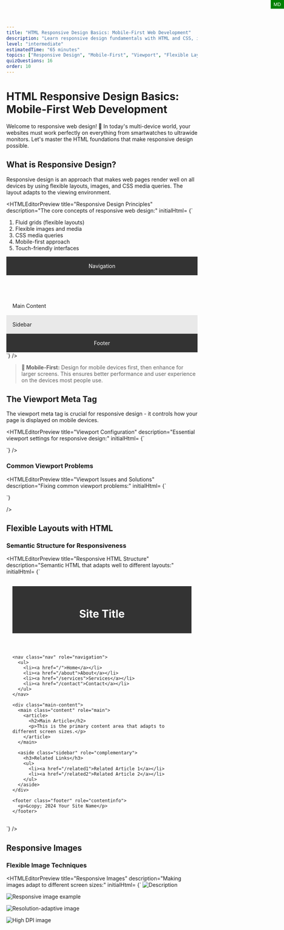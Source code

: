 ```yaml
---
title: "HTML Responsive Design Basics: Mobile-First Web Development"
description: "Learn responsive design fundamentals with HTML and CSS, including viewport configuration, flexible layouts, and mobile-first development principles"
level: "intermediate"
estimatedTime: "65 minutes"
topics: ["Responsive Design", "Mobile-First", "Viewport", "Flexible Layouts", "Media Queries"]
quizQuestions: 16
order: 10
---
```


# HTML Responsive Design Basics: Mobile-First Web Development

Welcome to responsive web design! 📱 In today's multi-device world, your websites must work perfectly on everything from smartwatches to ultrawide monitors. Let's master the HTML foundations that make responsive design possible.

## What is Responsive Design?

Responsive design is an approach that makes web pages render well on all devices by using flexible layouts, images, and CSS media queries. The layout adapts to the viewing environment.

<HTMLEditorPreview title="Responsive Design Principles" description="The core concepts of responsive web design:"
initialHtml=
{`<!-- Responsive design includes: -->

1. Fluid grids (flexible layouts)
2. Flexible images and media
3. CSS media queries
4. Mobile-first approach
5. Touch-friendly interfaces

<!-- Example responsive structure -->
<!DOCTYPE html>
<html lang="en">
<head>
  <meta charset="UTF-8">
  <meta name="viewport" content="width=device-width, initial-scale=1.0">
  <title>Responsive Page</title>
</head>
<body>
  <header class="header">Navigation</header>
  <main class="main-content">
    <section class="content">Main Content</section>
    <aside class="sidebar">Sidebar</aside>
  </main>
  <footer class="footer">Footer</footer>
</body>
</html>`}
/>

> **📱 Mobile-First:** Design for mobile devices first, then enhance for larger screens. This ensures better performance and user experience on the devices most people use.

## The Viewport Meta Tag

The viewport meta tag is crucial for responsive design - it controls how your page is displayed on mobile devices.

<HTMLEditorPreview title="Viewport Configuration" description="Essential viewport settings for responsive design:"
initialHtml=
{`<!-- Basic viewport (most common) -->
<meta name="viewport" content="width=device-width, initial-scale=1.0">

<!-- Detailed viewport options -->
<meta name="viewport" content="
  width=device-width,     <!-- Use device's screen width -->
  initial-scale=1.0,      <!-- Initial zoom level (1.0 = 100%) -->
  minimum-scale=0.5,      <!-- Minimum zoom out level -->
  maximum-scale=2.0,      <!-- Maximum zoom in level -->
  user-scalable=yes       <!-- Allow user to zoom (default: yes) -->
">

<!-- Fixed width viewport (NOT recommended) -->
<meta name="viewport" content="width=320">

<!-- Prevent zooming (NOT recommended for accessibility) -->
<meta name="viewport" content="width=device-width, initial-scale=1.0, user-scalable=no">

<!-- High DPI displays -->
<meta name="viewport" content="width=device-width, initial-scale=1.0, viewport-fit=cover">`}
/>

### Common Viewport Problems

<HTMLEditorPreview title="Viewport Issues and Solutions" description="Fixing common viewport problems:"
initialHtml=
{`<!-- ❌ Problem: Missing viewport tag -->
<!-- Page appears zoomed out on mobile -->

<!-- ❌ Problem: Fixed width -->
<meta name="viewport" content="width=1024">
<!-- Creates horizontal scrolling on mobile -->

<!-- ❌ Problem: Disabling zoom -->
<meta name="viewport" content="user-scalable=no">
<!-- Hurts accessibility - users can't zoom to read -->

<!-- ✅ Solution: Proper responsive viewport -->
<meta name="viewport" content="width=device-width, initial-scale=1.0">

<!-- ✅ For notched displays (iPhone X+) -->
<meta name="viewport" content="width=device-width, initial-scale=1.0, viewport-fit=cover">

<!-- Add safe area support -->
<style>
  .safe-area {
    padding-left: env(safe-area-inset-left);
    padding-right: env(safe-area-inset-right);
  }
</style>`}
/>

## Flexible Layouts with HTML

### Semantic Structure for Responsiveness

<HTMLEditorPreview title="Responsive HTML Structure" description="Semantic HTML that adapts well to different layouts:"
initialHtml=
{`<!DOCTYPE html>
<html lang="en">
<head>
  <meta charset="UTF-8">
  <meta name="viewport" content="width=device-width, initial-scale=1.0">
  <title>Responsive Layout</title>
  <style>
    /* Mobile-first CSS */
    .container { max-width: 100%; padding: 1rem; }
    .header { background: #333; color: white; padding: 1rem; }
    .nav { background: #555; }
    .main-content { display: flex; flex-direction: column; }
    .content { flex: 1; padding: 1rem; }
    .sidebar { padding: 1rem; background: #f5f5f5; }
    .footer { background: #333; color: white; padding: 1rem; text-align: center; }
    
    /* Tablet and up */
    @media (min-width: 768px) {
      .container { max-width: 1200px; margin: 0 auto; }
      .main-content { flex-direction: row; }
      .content { flex: 2; }
      .sidebar { flex: 1; }
    }
  </style>
</head>
<body>
  <div class="container">
    <!-- Semantic structure -->
    <header class="header">
      <h1>Site Title</h1>
    </header>
    
    <nav class="nav" role="navigation">
      <ul>
        <li><a href="/">Home</a></li>
        <li><a href="/about">About</a></li>
        <li><a href="/services">Services</a></li>
        <li><a href="/contact">Contact</a></li>
      </ul>
    </nav>
    
    <div class="main-content">
      <main class="content" role="main">
        <article>
          <h2>Main Article</h2>
          <p>This is the primary content area that adapts to different screen sizes.</p>
        </article>
      </main>
      
      <aside class="sidebar" role="complementary">
        <h3>Related Links</h3>
        <ul>
          <li><a href="/related1">Related Article 1</a></li>
          <li><a href="/related2">Related Article 2</a></li>
        </ul>
      </aside>
    </div>
    
    <footer class="footer" role="contentinfo">
      <p>&copy; 2024 Your Site Name</p>
    </footer>
  </div>
</body>
</html>`}
/>

## Responsive Images

### Flexible Image Techniques

<HTMLEditorPreview title="Responsive Images" description="Making images adapt to different screen sizes:"
initialHtml=
{`<!-- Basic responsive image -->
<img src="image.jpg" alt="Description" style="max-width: 100%; height: auto;">

<!-- Picture element for art direction -->
<picture>
  <!-- Large screens: wide landscape image -->
  <source media="(min-width: 1024px)" srcset="landscape-large.jpg">
  
  <!-- Medium screens: standard landscape -->
  <source media="(min-width: 768px)" srcset="landscape-medium.jpg">
  
  <!-- Small screens: portrait crop -->
  <source media="(max-width: 767px)" srcset="portrait-small.jpg">
  
  <!-- Fallback -->
  <img src="landscape-medium.jpg" alt="Responsive image example">
</picture>

<!-- Srcset for resolution switching -->
<img srcset="
  image-320w.jpg 320w,
  image-640w.jpg 640w,
  image-1280w.jpg 1280w
" 
sizes="
  (max-width: 320px) 280px,
  (max-width: 640px) 600px,
  1200px
" 
src="image-640w.jpg" 
alt="Resolution-adaptive image">

<!-- High DPI support -->
<img srcset="
  image.jpg 1x,
  image-2x.jpg 2x,
  image-3x.jpg 3x
" 
src="image.jpg" 
alt="High DPI image">

<!-- Background images with CSS -->
<style>
.hero-image {
  background-image: url('mobile-hero.jpg');
  background-size: cover;
  background-position: center;
  height: 50vh;
}

@media (min-width: 768px) {
  .hero-image {
    background-image: url('tablet-hero.jpg');
    height: 60vh;
  }
}

@media (min-width: 1024px) {
  .hero-image {
    background-image: url('desktop-hero.jpg');
    height: 70vh;
  }
}
</style>

<div class="hero-image" role="img" aria-label="Hero banner image"></div>`}
/>

### Responsive Media

<HTMLEditorPreview title="Responsive Video and Embedded Content" description="Making all media responsive:"
initialHtml=
{`<!-- Responsive video -->
<div class="video-container">
  <video controls>
    <source src="video-mobile.mp4" media="(max-width: 767px)">
    <source src="video-desktop.mp4" media="(min-width: 768px)">
    Your browser doesn't support video.
  </video>
</div>

<!-- Responsive embedded content (YouTube, etc.) -->
<div class="embed-container">
  <iframe src="https://www.youtube.com/embed/VIDEO_ID" 
          frameborder="0" 
          allowfullscreen
          title="Video title">
  </iframe>
</div>

<!-- Responsive audio -->
<audio controls style="width: 100%;">
  <source src="audio.mp3" type="audio/mpeg">
  <source src="audio.ogg" type="audio/ogg">
  Your browser doesn't support audio.
</audio>

<style>
/* Responsive video container */
.video-container {
  position: relative;
  width: 100%;
  max-width: 800px;
}

.video-container video {
  width: 100%;
  height: auto;
}

/* Responsive embed (16:9 aspect ratio) */
.embed-container {
  position: relative;
  padding-bottom: 56.25%; /* 16:9 aspect ratio */
  height: 0;
  overflow: hidden;
  max-width: 100%;
}

.embed-container iframe {
  position: absolute;
  top: 0;
  left: 0;
  width: 100%;
  height: 100%;
}
</style>`}
/>

## CSS Grid and Flexbox for Responsive Layouts

### Flexbox Responsive Patterns

<HTMLEditorPreview title="Responsive Flexbox Layouts" description="Using flexbox for responsive design:"
initialHtml=
{`<!-- Navigation that stacks on mobile -->
<nav class="flex-nav">
  <a href="/" class="logo">Logo</a>
  <ul class="nav-links">
    <li><a href="/about">About</a></li>
    <li><a href="/services">Services</a></li>
    <li><a href="/contact">Contact</a></li>
  </ul>
</nav>

<!-- Card layout that reflows -->
<div class="card-container">
  <div class="card">
    <h3>Card 1</h3>
    <p>Content goes here</p>
  </div>
  <div class="card">
    <h3>Card 2</h3>
    <p>Content goes here</p>
  </div>
  <div class="card">
    <h3>Card 3</h3>
    <p>Content goes here</p>
  </div>
</div>

<style>
/* Responsive navigation */
.flex-nav {
  display: flex;
  flex-direction: column;
  background: #333;
  color: white;
}

.logo {
  padding: 1rem;
  font-weight: bold;
  text-decoration: none;
  color: white;
}

.nav-links {
  display: flex;
  flex-direction: column;
  list-style: none;
  margin: 0;
  padding: 0;
}

.nav-links a {
  padding: 1rem;
  color: white;
  text-decoration: none;
  border-bottom: 1px solid #555;
}

/* Desktop navigation */
@media (min-width: 768px) {
  .flex-nav {
    flex-direction: row;
    align-items: center;
  }
  
  .nav-links {
    flex-direction: row;
    margin-left: auto;
  }
  
  .nav-links a {
    border-bottom: none;
    border-left: 1px solid #555;
  }
}

/* Responsive card layout */
.card-container {
  display: flex;
  flex-direction: column;
  gap: 1rem;
  padding: 1rem;
}

.card {
  background: white;
  border: 1px solid #ddd;
  border-radius: 8px;
  padding: 1.5rem;
  box-shadow: 0 2px 4px rgba(0,0,0,0.1);
}

/* Tablet and up: side-by-side cards */
@media (min-width: 768px) {
  .card-container {
    flex-direction: row;
    flex-wrap: wrap;
  }
  
  .card {
    flex: 1;
    min-width: 300px;
  }
}
</style>`}
/>

### CSS Grid Responsive Patterns

<HTMLEditorPreview title="Responsive CSS Grid Layouts" description="Modern grid layouts for responsive design:"
initialHtml=
{`<!-- Grid layout that adapts -->
<div class="grid-layout">
  <header class="header">Header</header>
  <nav class="navigation">Navigation</nav>
  <main class="main">Main Content</main>
  <aside class="sidebar">Sidebar</aside>
  <footer class="footer">Footer</footer>
</div>

<!-- Auto-fitting grid cards -->
<div class="auto-grid">
  <div class="grid-item">Item 1</div>
  <div class="grid-item">Item 2</div>
  <div class="grid-item">Item 3</div>
  <div class="grid-item">Item 4</div>
  <div class="grid-item">Item 5</div>
  <div class="grid-item">Item 6</div>
</div>

<style>
/* Mobile-first grid layout */
.grid-layout {
  display: grid;
  grid-template-areas: 
    "header"
    "navigation"
    "main"
    "sidebar"
    "footer";
  gap: 1rem;
  min-height: 100vh;
}

.header { grid-area: header; background: #333; color: white; padding: 1rem; }
.navigation { grid-area: navigation; background: #555; color: white; padding: 1rem; }
.main { grid-area: main; background: #f9f9f9; padding: 1rem; }
.sidebar { grid-area: sidebar; background: #e9e9e9; padding: 1rem; }
.footer { grid-area: footer; background: #333; color: white; padding: 1rem; }

/* Tablet layout */
@media (min-width: 768px) {
  .grid-layout {
    grid-template-areas: 
      "header header"
      "navigation navigation"
      "main sidebar"
      "footer footer";
    grid-template-columns: 2fr 1fr;
  }
}

/* Desktop layout */
@media (min-width: 1024px) {
  .grid-layout {
    grid-template-areas: 
      "header header header"
      "navigation main sidebar"
      "footer footer footer";
    grid-template-columns: 200px 2fr 1fr;
    grid-template-rows: auto 1fr auto;
  }
}

/* Auto-fitting grid */
.auto-grid {
  display: grid;
  grid-template-columns: repeat(auto-fit, minmax(250px, 1fr));
  gap: 1rem;
  padding: 1rem;
}

.grid-item {
  background: white;
  border: 1px solid #ddd;
  border-radius: 8px;
  padding: 1.5rem;
  text-align: center;
}

/* Responsive grid with defined breakpoints */
@media (max-width: 767px) {
  .auto-grid {
    grid-template-columns: 1fr; /* Single column on mobile */
  }
}

@media (min-width: 768px) and (max-width: 1023px) {
  .auto-grid {
    grid-template-columns: repeat(2, 1fr); /* Two columns on tablet */
  }
}

@media (min-width: 1024px) {
  .auto-grid {
    grid-template-columns: repeat(3, 1fr); /* Three columns on desktop */
  }
}
</style>`}
/>

## Responsive Typography

### Scalable Text and Spacing

<HTMLEditorPreview title="Responsive Typography" description="Text that scales appropriately across devices:"
initialHtml=
{`<!-- HTML with varied content lengths -->
<article class="responsive-article">
  <h1>Responsive Typography</h1>
  <h2>Subheading Example</h2>
  <p>This paragraph demonstrates how typography should scale across different device sizes while maintaining readability and appropriate line lengths.</p>
  
  <blockquote>
    "Good typography is invisible. Bad typography is everywhere."
  </blockquote>
  
  <ul>
    <li>Scalable font sizes</li>
    <li>Appropriate line heights</li>
    <li>Readable line lengths</li>
    <li>Proper spacing</li>
  </ul>
</article>

<style>
/* Base typography (mobile-first) */
.responsive-article {
  font-family: system-ui, -apple-system, sans-serif;
  font-size: 16px;
  line-height: 1.5;
  max-width: 100%;
  padding: 1rem;
  margin: 0 auto;
}

.responsive-article h1 {
  font-size: 1.875rem; /* 30px */
  line-height: 1.2;
  margin-bottom: 0.5rem;
}

.responsive-article h2 {
  font-size: 1.5rem; /* 24px */
  line-height: 1.3;
  margin: 1.5rem 0 0.75rem;
}

.responsive-article p {
  margin-bottom: 1rem;
  max-width: 65ch; /* Optimal reading length */
}

.responsive-article blockquote {
  font-style: italic;
  border-left: 3px solid #007bff;
  padding-left: 1rem;
  margin: 1.5rem 0;
  color: #666;
}

/* Tablet typography adjustments */
@media (min-width: 768px) {
  .responsive-article {
    font-size: 18px;
    padding: 2rem;
    max-width: 800px;
  }
  
  .responsive-article h1 {
    font-size: 2.5rem; /* 40px */
  }
  
  .responsive-article h2 {
    font-size: 2rem; /* 32px */
  }
}

/* Desktop typography */
@media (min-width: 1024px) {
  .responsive-article {
    font-size: 20px;
    padding: 3rem;
    max-width: 1000px;
  }
  
  .responsive-article h1 {
    font-size: 3rem; /* 48px */
  }
  
  .responsive-article h2 {
    font-size: 2.25rem; /* 36px */
  }
}

/* Fluid typography using clamp() */
.fluid-heading {
  font-size: clamp(1.5rem, 4vw, 3rem);
  /* Minimum: 1.5rem (24px)
     Preferred: 4% of viewport width
     Maximum: 3rem (48px) */
}

.fluid-text {
  font-size: clamp(0.875rem, 2.5vw, 1.25rem);
  line-height: clamp(1.4, 1.5, 1.6);
}
</style>`}
/>

## Touch-Friendly Interfaces

### Mobile Interaction Considerations

<HTMLEditorPreview title="Touch-Friendly Design" description="Designing for finger navigation:"
initialHtml=
{`<!-- Touch-friendly navigation and buttons -->
<nav class="mobile-nav">
  <button class="menu-toggle" aria-expanded="false" aria-controls="nav-menu">
    <span class="hamburger">☰</span>
    Menu
  </button>
  
  <ul id="nav-menu" class="nav-menu">
    <li><a href="/">Home</a></li>
    <li><a href="/about">About</a></li>
    <li><a href="/services">Services</a></li>
    <li><a href="/contact">Contact</a></li>
  </ul>
</nav>

<!-- Touch-friendly form elements -->
<form class="mobile-form">
  <div class="form-group">
    <label for="email">Email Address</label>
    <input type="email" id="email" name="email" required>
  </div>
  
  <div class="form-group">
    <label for="phone">Phone Number</label>
    <input type="tel" id="phone" name="phone">
  </div>
  
  <div class="form-group">
    <label for="message">Message</label>
    <textarea id="message" name="message" rows="4"></textarea>
  </div>
  
  <button type="submit" class="submit-btn">Send Message</button>
</form>

<!-- Touch-friendly card interactions -->
<div class="touch-cards">
  <div class="touch-card">
    <h3>Touch Target</h3>
    <p>This card has proper touch target sizing.</p>
    <a href="#" class="card-link">Learn More</a>
  </div>
</div>

<style>
/* Touch target guidelines (minimum 44px) */
.menu-toggle {
  background: #333;
  color: white;
  border: none;
  padding: 1rem;
  min-height: 44px;
  min-width: 44px;
  font-size: 16px;
  cursor: pointer;
  display: flex;
  align-items: center;
  gap: 0.5rem;
}

.nav-menu {
  list-style: none;
  margin: 0;
  padding: 0;
  display: none;
}

.nav-menu.open {
  display: block;
}

.nav-menu a {
  display: block;
  padding: 1rem;
  min-height: 44px;
  text-decoration: none;
  color: #333;
  border-bottom: 1px solid #eee;
  /* Ensure touch target is large enough */
  line-height: 1.2;
}

.nav-menu a:hover,
.nav-menu a:focus {
  background-color: #f5f5f5;
}

/* Mobile form styling */
.mobile-form {
  max-width: 100%;
  padding: 1rem;
}

.form-group {
  margin-bottom: 1rem;
}

.form-group label {
  display: block;
  margin-bottom: 0.5rem;
  font-weight: bold;
}

.form-group input,
.form-group textarea {
  width: 100%;
  padding: 0.75rem;
  min-height: 44px;
  font-size: 16px; /* Prevents zoom on iOS */
  border: 2px solid #ddd;
  border-radius: 4px;
  box-sizing: border-box;
}

.form-group input:focus,
.form-group textarea:focus {
  outline: none;
  border-color: #007bff;
  box-shadow: 0 0 0 2px rgba(0, 123, 255, 0.25);
}

.submit-btn {
  width: 100%;
  padding: 1rem;
  min-height: 44px;
  background: #007bff;
  color: white;
  border: none;
  border-radius: 4px;
  font-size: 16px;
  font-weight: bold;
  cursor: pointer;
}

.submit-btn:hover,
.submit-btn:focus {
  background: #0056b3;
}

/* Touch-friendly cards */
.touch-cards {
  display: grid;
  gap: 1rem;
  padding: 1rem;
}

.touch-card {
  background: white;
  border: 1px solid #ddd;
  border-radius: 8px;
  padding: 1.5rem;
  box-shadow: 0 2px 4px rgba(0,0,0,0.1);
}

.card-link {
  display: inline-block;
  margin-top: 1rem;
  padding: 0.75rem 1.5rem;
  min-height: 44px;
  background: #007bff;
  color: white;
  text-decoration: none;
  border-radius: 4px;
  text-align: center;
  /* Ensure adequate touch target */
  min-width: 120px;
}

/* Increase touch targets on small screens */
@media (max-width: 767px) {
  .nav-menu a,
  .form-group input,
  .form-group textarea,
  .submit-btn,
  .card-link {
    min-height: 48px;
  }
}
</style>`}
/>

## Responsive Tables

### Making Tables Mobile-Friendly

<HTMLEditorPreview title="Responsive Table Techniques" description="Tables that work on mobile devices:"
initialHtml=
{`<!-- Responsive table with scroll -->
<div class="table-wrapper">
  <table class="responsive-table">
    <thead>
      <tr>
        <th>Product</th>
        <th>Price</th>
        <th>Stock</th>
        <th>Category</th>
        <th>Actions</th>
      </tr>
    </thead>
    <tbody>
      <tr>
        <td data-label="Product">Laptop Pro</td>
        <td data-label="Price">$1,299</td>
        <td data-label="Stock">15</td>
        <td data-label="Category">Electronics</td>
        <td data-label="Actions">
          <button class="btn-small">Edit</button>
          <button class="btn-small">Delete</button>
        </td>
      </tr>
      <tr>
        <td data-label="Product">Wireless Mouse</td>
        <td data-label="Price">$29</td>
        <td data-label="Stock">50</td>
        <td data-label="Category">Accessories</td>
        <td data-label="Actions">
          <button class="btn-small">Edit</button>
          <button class="btn-small">Delete</button>
        </td>
      </tr>
    </tbody>
  </table>
</div>

<!-- Card-style table for mobile -->
<div class="card-table">
  <div class="table-card">
    <h3>Laptop Pro</h3>
    <div class="card-details">
      <span class="detail"><strong>Price:</strong> $1,299</span>
      <span class="detail"><strong>Stock:</strong> 15</span>
      <span class="detail"><strong>Category:</strong> Electronics</span>
    </div>
    <div class="card-actions">
      <button class="btn-small">Edit</button>
      <button class="btn-small">Delete</button>
    </div>
  </div>
</div>

<style>
/* Desktop table styles */
.table-wrapper {
  overflow-x: auto;
  margin: 1rem 0;
}

.responsive-table {
  width: 100%;
  min-width: 600px;
  border-collapse: collapse;
  background: white;
}

.responsive-table th,
.responsive-table td {
  padding: 0.75rem;
  text-align: left;
  border-bottom: 1px solid #ddd;
}

.responsive-table th {
  background: #f8f9fa;
  font-weight: bold;
}

.btn-small {
  padding: 0.25rem 0.5rem;
  margin: 0 0.25rem;
  font-size: 0.875rem;
  border: 1px solid #ddd;
  border-radius: 3px;
  background: white;
  cursor: pointer;
}

/* Mobile table transformation */
@media (max-width: 767px) {
  .responsive-table {
    min-width: auto;
  }
  
  .responsive-table,
  .responsive-table thead,
  .responsive-table tbody,
  .responsive-table th,
  .responsive-table td,
  .responsive-table tr {
    display: block;
  }
  
  .responsive-table thead tr {
    position: absolute;
    top: -9999px;
    left: -9999px;
  }
  
  .responsive-table tr {
    border: 1px solid #ccc;
    margin-bottom: 1rem;
    padding: 1rem;
    border-radius: 4px;
    background: white;
  }
  
  .responsive-table td {
    border: none;
    position: relative;
    padding: 0.5rem 0 0.5rem 50%;
    text-align: right;
  }
  
  .responsive-table td:before {
    content: attr(data-label) ": ";
    position: absolute;
    left: 0;
    width: 45%;
    padding-right: 10px;
    white-space: nowrap;
    font-weight: bold;
    text-align: left;
  }
}

/* Card-style table (alternative approach) */
.card-table {
  display: none;
}

.table-card {
  background: white;
  border: 1px solid #ddd;
  border-radius: 8px;
  padding: 1rem;
  margin-bottom: 1rem;
  box-shadow: 0 2px 4px rgba(0,0,0,0.1);
}

.card-details {
  display: flex;
  flex-direction: column;
  gap: 0.5rem;
  margin: 1rem 0;
}

.card-actions {
  display: flex;
  gap: 0.5rem;
  margin-top: 1rem;
}

@media (max-width: 767px) {
  .table-wrapper {
    display: none; /* Hide complex table on mobile */
  }
  
  .card-table {
    display: block; /* Show card version */
  }
}
</style>`}
/>

## Performance Considerations

### Responsive Performance Optimization

<HTMLEditorPreview title="Performance for Mobile Devices" description="Optimizing responsive sites for performance:"
initialHtml=
{`<!-- Efficient image loading -->
<img loading="lazy" 
     srcset="small-image.jpg 480w, 
             medium-image.jpg 768w, 
             large-image.jpg 1200w"
     sizes="(max-width: 480px) 440px,
            (max-width: 768px) 720px,
            1160px"
     src="medium-image.jpg"
     alt="Responsive image with lazy loading">

<!-- Critical CSS inlined -->
<style>
/* Critical above-the-fold styles */
.header { background: #333; color: white; padding: 1rem; }
.hero { min-height: 50vh; display: flex; align-items: center; }
</style>

<!-- Non-critical CSS loaded asynchronously -->
<link rel="preload" href="styles.css" as="style" onload="this.onload=null;this.rel='stylesheet'">
<noscript><link rel="stylesheet" href="styles.css"></noscript>

<!-- Resource hints for better loading -->
<link rel="dns-prefetch" href="//fonts.googleapis.com">
<link rel="preconnect" href="https://fonts.gstatic.com" crossorigin>

<!-- Optimized font loading -->
<link rel="preload" href="font.woff2" as="font" type="font/woff2" crossorigin>
<style>
  @font-face {
    font-family: 'CustomFont';
    src: url('font.woff2') format('woff2');
    font-display: swap; /* Improve loading experience */
  }
</style>

<!-- Responsive JavaScript loading -->
<script>
  // Only load heavy scripts on larger screens
  if (window.innerWidth > 768) {
    const script = document.createElement('script');
    script.src = 'desktop-features.js';
    document.head.appendChild(script);
  }
  
  // Load mobile-specific features
  if ('ontouchstart' in window) {
    const touchScript = document.createElement('script');
    touchScript.src = 'touch-interactions.js';
    document.head.appendChild(touchScript);
  }
</script>`}
/>

## Testing Responsive Design

### Tools and Techniques

<HTMLEditorPreview title="Testing Your Responsive Design" description="Ensure your site works across all devices:"
initialHtml=
{`<!-- Testing checklist and tools -->

1. Browser Developer Tools
   - Chrome DevTools Device Mode
   - Firefox Responsive Design Mode
   - Safari Web Inspector

2. Physical Device Testing
   - iOS devices (iPhone, iPad)
   - Android devices (various sizes)
   - Windows tablets

3. Online Testing Tools
   - BrowserStack
   - Responsinator
   - Am I Responsive?

4. Accessibility Testing
   - Screen reader compatibility
   - Keyboard navigation
   - Color contrast
   - Touch target sizes

<!-- CSS debugging helpers -->
<style>
/* Debug breakpoints (remove in production) */
.debug-breakpoints::before {
  content: "XS";
  position: fixed;
  top: 0;
  right: 0;
  background: red;
  color: white;
  padding: 0.25rem 0.5rem;
  font-size: 0.75rem;
  z-index: 9999;
}

@media (min-width: 576px) {
  .debug-breakpoints::before { content: "SM"; background: orange; }
}

@media (min-width: 768px) {
  .debug-breakpoints::before { content: "MD"; background: green; }
}

@media (min-width: 992px) {
  .debug-breakpoints::before { content: "LG"; background: blue; }
}

@media (min-width: 1200px) {
  .debug-breakpoints::before { content: "XL"; background: purple; }
}

/* Grid overlay for alignment checking */
.debug-grid {
  position: relative;
}

.debug-grid::before {
  content: "";
  position: absolute;
  top: 0;
  left: 0;
  right: 0;
  bottom: 0;
  background-image: 
    linear-gradient(rgba(255,0,0,0.1) 1px, transparent 1px),
    linear-gradient(90deg, rgba(255,0,0,0.1) 1px, transparent 1px);
  background-size: 20px 20px;
  pointer-events: none;
  z-index: 1000;
}
</style>

<div class="debug-breakpoints"></div>

<!-- Performance testing -->
<script>
  // Monitor performance on mobile
  if ('connection' in navigator) {
    const connection = navigator.connection;
    console.log('Network type:', connection.effectiveType);
    
    if (connection.effectiveType === 'slow-2g' || connection.effectiveType === '2g') {
      // Load minimal resources for slow connections
      console.log('Slow connection detected - loading minimal resources');
    }
  }
  
  // Test touch vs mouse
  const hasTouch = 'ontouchstart' in window;
  console.log('Touch support:', hasTouch);
  
  // Monitor viewport changes
  window.addEventListener('resize', function() {
    console.log('Viewport size:', window.innerWidth, 'x', window.innerHeight);
  });
</script>`}
/>

## Common Responsive Patterns

### Proven Layout Patterns

<HTMLEditorPreview title="Responsive Design Patterns" description="Common patterns that work well:"
initialHtml=
{`<!-- Pattern 1: Mostly Fluid -->
<div class="mostly-fluid">
  <div class="content">
    <p>Content that flows fluidly but has max-width constraints.</p>
  </div>
</div>

<!-- Pattern 2: Column Drop -->
<div class="column-drop">
  <div class="primary">Primary Content</div>
  <div class="secondary">Secondary Content</div>
  <div class="tertiary">Tertiary Content</div>
</div>

<!-- Pattern 3: Layout Shifter -->
<div class="layout-shifter">
  <header class="ls-header">Header</header>
  <main class="ls-main">Main</main>
  <aside class="ls-sidebar">Sidebar</aside>
  <nav class="ls-nav">Navigation</nav>
  <footer class="ls-footer">Footer</footer>
</div>

<!-- Pattern 4: Tiny Tweaks -->
<div class="tiny-tweaks">
  <h1>Responsive Typography</h1>
  <p>Small adjustments for different screen sizes.</p>
</div>

<style>
/* Mostly Fluid Pattern */
.mostly-fluid .content {
  width: 100%;
  max-width: 1200px;
  margin: 0 auto;
  padding: 1rem;
}

/* Column Drop Pattern */
.column-drop {
  display: flex;
  flex-direction: column;
}

.primary { order: 1; flex: 1; }
.secondary { order: 2; }
.tertiary { order: 3; }

@media (min-width: 768px) {
  .column-drop {
    flex-direction: row;
  }
  .secondary,
  .tertiary {
    flex: 0 0 25%;
  }
}

/* Layout Shifter Pattern */
.layout-shifter {
  display: grid;
  grid-template-areas:
    "header"
    "nav"
    "main"
    "sidebar"
    "footer";
}

.ls-header { grid-area: header; }
.ls-nav { grid-area: nav; }
.ls-main { grid-area: main; }
.ls-sidebar { grid-area: sidebar; }
.ls-footer { grid-area: footer; }

@media (min-width: 768px) {
  .layout-shifter {
    grid-template-areas:
      "header header"
      "nav main"
      "sidebar main"
      "footer footer";
    grid-template-columns: 200px 1fr;
  }
}

@media (min-width: 1024px) {
  .layout-shifter {
    grid-template-areas:
      "header header header"
      "nav main sidebar"
      "footer footer footer";
    grid-template-columns: 200px 1fr 200px;
  }
}

/* Tiny Tweaks Pattern */
.tiny-tweaks h1 {
  font-size: 1.5rem;
  margin-bottom: 0.5rem;
}

.tiny-tweaks p {
  font-size: 1rem;
  line-height: 1.4;
}

@media (min-width: 768px) {
  .tiny-tweaks h1 {
    font-size: 2rem;
    margin-bottom: 1rem;
  }
  
  .tiny-tweaks p {
    font-size: 1.125rem;
    line-height: 1.6;
  }
}
</style>`}
/>

## Accessibility in Responsive Design

### Ensuring Universal Access

<HTMLEditorPreview title="Responsive Accessibility" description="Making responsive sites accessible to everyone:"
initialHtml=
{`<!-- Accessible responsive navigation -->
<nav class="accessible-nav" role="navigation" aria-label="Main navigation">
  <button class="nav-toggle" 
          aria-expanded="false" 
          aria-controls="nav-list"
          aria-label="Toggle navigation menu">
    <span class="sr-only">Menu</span>
    <span class="hamburger-icon" aria-hidden="true">☰</span>
  </button>
  
  <ul id="nav-list" class="nav-list" role="menubar">
    <li role="none">
      <a href="/" role="menuitem" aria-current="page">Home</a>
    </li>
    <li role="none">
      <a href="/about" role="menuitem">About</a>
    </li>
    <li role="none">
      <a href="/contact" role="menuitem">Contact</a>
    </li>
  </ul>
</nav>

<!-- Accessible responsive form -->
<form class="accessible-form" role="form" aria-label="Contact form">
  <fieldset>
    <legend>Contact Information</legend>
    
    <div class="form-row">
      <label for="name" class="required">
        Full Name
        <span class="sr-only">required</span>
      </label>
      <input type="text" 
             id="name" 
             name="name" 
             required 
             aria-describedby="name-error"
             autocomplete="name">
      <div id="name-error" class="error-message" role="alert"></div>
    </div>
    
    <div class="form-row">
      <label for="email" class="required">
        Email Address
        <span class="sr-only">required</span>
      </label>
      <input type="email" 
             id="email" 
             name="email" 
             required 
             aria-describedby="email-error"
             autocomplete="email">
      <div id="email-error" class="error-message" role="alert"></div>
    </div>
  </fieldset>
  
  <button type="submit" class="submit-button">
    Send Message
    <span class="sr-only">Press Enter or Space to submit form</span>
  </button>
</form>

<style>
/* Screen reader only text */
.sr-only {
  position: absolute;
  width: 1px;
  height: 1px;
  padding: 0;
  margin: -1px;
  overflow: hidden;
  clip: rect(0, 0, 0, 0);
  white-space: nowrap;
  border: 0;
}

/* Focus indicators that work on all screen sizes */
.nav-toggle:focus,
.nav-list a:focus,
.accessible-form input:focus,
.submit-button:focus {
  outline: 2px solid #007bff;
  outline-offset: 2px;
}

/* High contrast mode support */
@media (prefers-contrast: high) {
  .nav-toggle,
  .nav-list a,
  .accessible-form input,
  .submit-button {
    border: 2px solid;
  }
}

/* Reduced motion preferences */
@media (prefers-reduced-motion: reduce) {
  .nav-list {
    transition: none;
  }
  
  .nav-toggle .hamburger-icon {
    animation: none;
  }
}

/* Large text support */
@media (min-resolution: 150dpi) {
  .accessible-form {
    font-size: 1.125rem;
  }
  
  .nav-toggle,
  .submit-button {
    min-height: 48px;
    font-size: 1.125rem;
  }
}

/* Color scheme preferences */
@media (prefers-color-scheme: dark) {
  .accessible-nav,
  .accessible-form {
    background: #1a1a1a;
    color: #ffffff;
  }
  
  .nav-list a:focus {
    outline-color: #ffffff;
  }
}
</style>`}
/>

## Key Takeaways

✅ **Always include viewport meta tag** for proper mobile rendering
✅ **Use mobile-first CSS** approach for better performance
✅ **Make touch targets 44px minimum** for accessibility
✅ **Test on real devices** not just browser dev tools
✅ **Optimize images** with srcset and responsive techniques
✅ **Consider performance** on slower mobile connections
✅ **Use semantic HTML** that works without CSS
✅ **Implement proper focus indicators** for keyboard navigation
✅ **Test accessibility** with screen readers and keyboard only
✅ **Monitor Core Web Vitals** for mobile user experience

Responsive design is essential for modern web development. Master these techniques to create websites that work beautifully on every device! 📱💻🖥️

---

## Practice Exercises

Try building these responsive components:
1. **Mobile navigation menu** with hamburger toggle
2. **Responsive image gallery** with different layouts per breakpoint
3. **Dashboard layout** that adapts from mobile cards to desktop grid
4. **Responsive data table** with mobile card transformation

Congratulations! You've completed the HTML tutorial series. You now have a solid foundation in HTML fundamentals, from basic structure to advanced responsive design. Ready to move on to CSS and JavaScript? 🚀